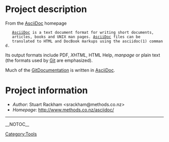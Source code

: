 = Project description =

From the [[AsciiDoc]] homepage

    [[AsciiDoc]] is a text document format for writing short documents,
    articles, books and UNIX man pages. [[AsciiDoc]] files can be
    translated to HTML and DocBook markups using the asciidoc(1) command.

Its output formats include PDF, ''XHTML'', HTML Help, ''manpage'' or plain text
(the formats used by [[Git]] are emphasized).

Much of the [[GitDocumentation]] is written in [[AsciiDoc]].

= Project information =

* ''Author'': Stuart Rackham <srackham@methods.co.nz>
* ''Homepage'': http://www.methods.co.nz/asciidoc/

----
[[Category:Tools]]

__NOTOC__